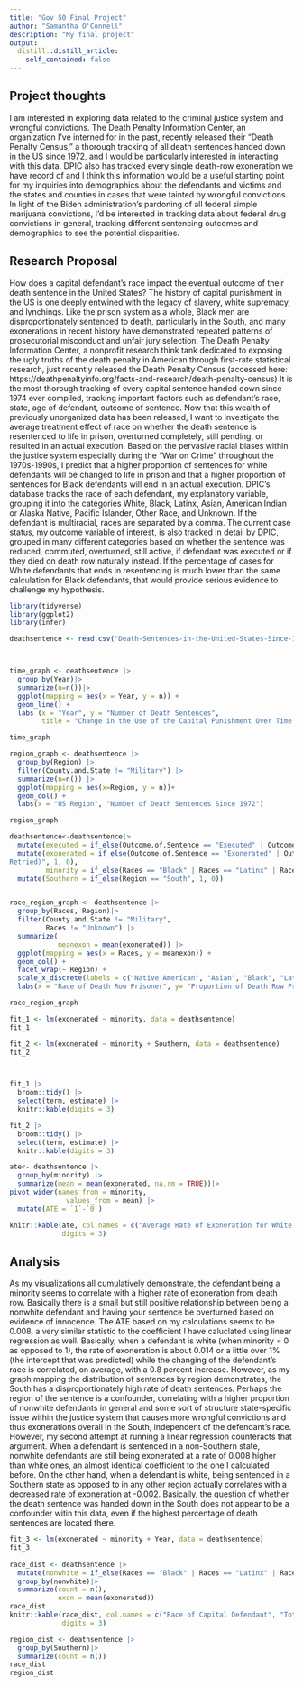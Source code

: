 ```yaml
---
title: "Gov 50 Final Project"
author: "Samantha O'Connell"
description: "My final project"
output:
  distill::distill_article:
    self_contained: false
---
```




## Project thoughts

I am interested in exploring data related to the criminal justice system and wrongful convictions. The Death Penalty Information Center, an organization I've interned for in the past, recently released their "Death Penalty Census," a thorough tracking of all death sentences handed down in the US since 1972, and I would be particularly interested in interacting with this data. DPIC also has tracked every single death-row exoneration we have record of and I think this information would be a useful starting point for my inquiries into demographics about the defendants and victims and the states and counties in cases that were tainted by wrongful convictions. In light of the Biden administration's pardoning of all federal simple marijuana convictions, I'd be interested in tracking data about federal drug convictions in general, tracking different sentencing outcomes and demographics to see the potential disparities.


## Research Proposal

How does a capital defendant's race impact the eventual outcome of their death sentence in the United States? The history of capital punishment in the US is one deeply entwined with the legacy of slavery, white supremacy, and lynchings. Like the prison system as a whole, Black men are disproportionately sentenced to death, particularly in the South, and many exonerations in recent history have demonstrated repeated patterns of prosecutorial misconduct and unfair  jury selection. The Death Penalty Information Center, a nonprofit research think tank dedicated to exposing the ugly truths of the death penalty in American through first-rate statistical research, just recently released the Death Penalty Census (accessed here: https://deathpenaltyinfo.org/facts-and-research/death-penalty-census) It is the most thorough tracking of every capital sentence handed down since 1974 ever compiled, tracking important factors such as defendant's race, state, age of defendant, outcome of sentence. Now that this wealth of previously unorganized data has been released, I want to investigate the average treatment effect of race on whether the death sentence is resentenced to life in prison, overturned completely, still pending, or resulted in an actual execution. Based on the pervasive racial biases within the justice system especially during the "War on Crime" throughout the 1970s-1990s, I predict that a higher proportion of sentences for white defendants will be changed to life in prison and that a higher proportion of sentences for Black defendants will end in an actual execution. DPIC's database tracks the race of each defendant, my explanatory variable, grouping it into the categories White, Black, Latinx, Asian, American Indian or Alaska Native, Pacific Islander, Other Race, and Unknown. If the defendant is multiracial, races are separated by a comma. The current case status, my outcome variable of interest, is also tracked in detail by DPIC, grouped in many different categories based on whether the sentence was reduced, commuted, overturned, still active, if defendant was executed or if they died on death row naturally instead. If the percentage of cases for White defendants that ends in resentencing is much lower than the same calculation for Black defendants, that would provide serious evidence to challenge my hypothesis. 

```r
library(tidyverse)
library(ggplot2)
library(infer)
```


```r
deathsentence <- read.csv("Death-Sentences-in-the-United-States-Since-1972-as-of-January-1-2021.csv")



time_graph <- deathsentence |>
  group_by(Year)|>
  summarize(n=n())|>
  ggplot(mapping = aes(x = Year, y = n)) +
  geom_line() +
  labs (x = "Year", y = "Number of Death Sentences",
        title = "Change in the Use of the Capital Punishment Over Time (1972-2021)")

time_graph

region_graph <- deathsentence |>
  group_by(Region) |>
  filter(County.and.State != "Military") |>
  summarize(n=n()) |>
  ggplot(mapping = aes(x=Region, y = n))+
  geom_col() +
  labs(x = "US Region", "Number of Death Sentences Since 1972")

region_graph
```

```r
deathsentence<-deathsentence|>
  mutate(executed = if_else(Outcome.of.Sentence == "Executed" | Outcome.of.Sentence == "Executed by a Different State" | Outcome.of.Sentence == "Executed for a Different Crime" , 1, 0 )) |>
  mutate(exonerated = if_else(Outcome.of.Sentence == "Exonerated" | Outcome.of.Sentence == "Grant of Relief (Never
Retried)", 1, 0),
         minority = if_else(Races == "Black" | Races == "Latinx" | Races == "American Indian or Alaska Native" | Races == "Asian" | Races == "Other", 1, 0))|>
  mutate(Southern = if_else(Region == "South", 1, 0))


race_region_graph <- deathsentence |>
  group_by(Races, Region)|>
  filter(County.and.State != "Military",
         Races != "Unknown") |>
  summarize(
            meanexon = mean(exonerated)) |>
  ggplot(mapping = aes(x = Races, y = meanexon)) +
  geom_col() +
  facet_wrap(~ Region) +
  scale_x_discrete(labels = c("Native American", "Asian", "Black", "Latine", "Middle Eastern", "White"), guide = guide_axis(n.dodge=2)) +
  labs(x = "Race of Death Row Prisoner", y= "Proportion of Death Row Prisoners Ultimately Exonerated", title = "Rate of Capital Exonerations in Relation to Defendant's Race and US Region")

race_region_graph

fit_1 <- lm(exonerated ~ minority, data = deathsentence)
fit_1

fit_2 <- lm(exonerated ~ minority + Southern, data = deathsentence)
fit_2



fit_1 |>
  broom::tidy() |>
  select(term, estimate) |>  
  knitr::kable(digits = 3)

fit_2 |>
  broom::tidy() |>
  select(term, estimate) |>  
  knitr::kable(digits = 3)

ate<- deathsentence |>
  group_by(minority) |>
  summarize(mean = mean(exonerated, na.rm = TRUE))|>
pivot_wider(names_from = minority,
              values_from = mean) |>
  mutate(ATE = `1`-`0`)

knitr::kable(ate, col.names = c("Average Rate of Exoneration for White Defendants", "Rate of Exoneration for Nonwhite Candidates", "Difference in Means"),
             digits = 3)
```
## Analysis


As my visualizations all cumulatively demonstrate, the defendant being a minority seems to correlate with a higher rate of exoneration from death row. Basically there is a small but still positive relationship between being a nonwhite defendant and having your sentence be overturned based on evidence of innocence. The ATE based on my calculations seems to be 0.008, a very similar statistic to the coefficient I have caluclated using linear regression as well. Basically, when a defendant is white (when minority = 0 as opposed to 1), the rate of exoneration is about 0.014 or a little over 1% (the intercept that was predicted) while the changing of the defendant's race is correlated, on average, with a 0.8 percent increase. However, as my graph mapping the distribution of sentences by region demonstrates, the South has a disproportionately high rate of death sentences. Perhaps the region of the sentence is a confounder, correlating with a higher proportion of nonwhite defendants in general and some sort of structure state-specific issue within the justice system that causes more wrongful convictions and thus exonerations overall in the South, independent of the defendant's race. However, my second attempt at running a linear regression counteracts that argument. When a defendant is sentenced in a non-Southern state, nonwhite defendants are still being exonerated at a rate of 0.008 higher than white ones, an almost identical coefficient to the one I calculated before. On the other hand, when a defendant is white, being sentenced in a Southern state as opposed to in any other region actually correlates with a decreased rate of exoneration at -0.002. Basically, the question of whether the death sentence was handed down in the South does not appear to be a confounder witin this data, even if the highest percentage of death sentences are located there.  



```r


fit_3 <- lm(exonerated ~ minority + Year, data = deathsentence)
fit_3
  
race_dist <- deathsentence |>
  mutate(nonwhite = if_else(Races == "Black" | Races == "Latinx" | Races == "American Indian or Alaska Native" | Races == "Asian" | Races == "Other", "Nonwhite", "White"))|>
  group_by(nonwhite)|>
  summarize(count = n(), 
            exon = mean(exonerated))
race_dist
knitr::kable(race_dist, col.names = c("Race of Capital Defendant", "Total Death Sentences", "Rate of Exoneration"),
             digits = 3)

region_dist <- deathsentence |>
  group_by(Southern)|>
  summarize(count = n())
race_dist
region_dist
  




```

